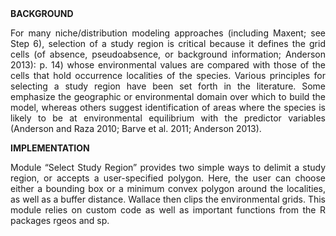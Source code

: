 **BACKGROUND**
<p align="justify">
For many niche/distribution modeling approaches (including Maxent; see Step 6), selection of a study region is critical because it defines the grid cells (of absence, pseudoabsence, or background information; Anderson 2013): p. 14) whose environmental values are compared with those of the cells that hold occurrence localities of the species. Various principles for selecting a study region have been set forth in the literature. Some emphasize the geographic or environmental domain over which to build the model, whereas others suggest identification of areas where the species is likely to be at environmental equilibrium with the predictor variables (Anderson and Raza 2010; Barve et al. 2011; Anderson 2013).  
</p>
**IMPLEMENTATION** 
<p align="justify">
Module “Select Study Region” provides two simple ways to delimit a study region, or accepts a user-specified polygon. Here, the user can choose either a bounding box or a minimum convex polygon around the localities, as well as a buffer distance. Wallace then clips the environmental grids. This module relies on custom code as well as important functions from the R packages rgeos and sp.  
</p>
